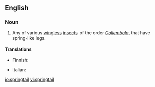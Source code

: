 ==English==

===Noun===
{{wikipedia}}
{{en-noun}}

# Any of various [[wingless]] [[insect]]s, of the order ''[[Collembola]]'', that have spring-like legs.

====Translations====
{{trans-top|springtail}}
* Finnish: {{t-|fi|hyppyhäntäinen}}
{{trans-mid}}
* Italian: {{t-|it|collembolo|m}}
{{trans-bottom}}

[[io:springtail]]
[[vi:springtail]]